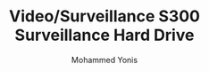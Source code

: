 ---
id: 1
title: "Video/Surveillance S300 Surveillance Hard Drive"
desc: "Video/Surveillance S300 Surveillance Hard Drive"
img: "/src/assets/toshiba/S300_Gallery_Images_01.png"
images:
  - "/src/assets/toshiba/S300_Gallery_Images_01.png"
  - "/src/assets/toshiba/S300_Gallery_Images_02.png"
  
alt: "Video/Surveillance S300 Surveillance Hard Drive"
author: "Mohammed Yonis"
reviewBody: "best service and support"
ratingValue: 5

features:
   - "24/7 operation reliability"
   - "Supports up to 64 high-resolution surveillance cameras"
   - "Available in capacities up to 6TB"
   - "5400/5700 rpm with up to 256MB buffer"
   - "Integrated RV sensors for vibration control"
   - "Dynamic Cache Technology for optimized performance"
   - "High endurance design for harsh environments"
   - "Up to 180TB per year workload rating"
   - "Compatible with DVR, NVR and video management systems"
   - "SATA 6 Gbit/s interface"
   - "3-year warranty"
   - "Designed for 24/7 surveillance applications"
publishedTime: "2025-03-07"
modifiedTime: "2025-03-07"
---